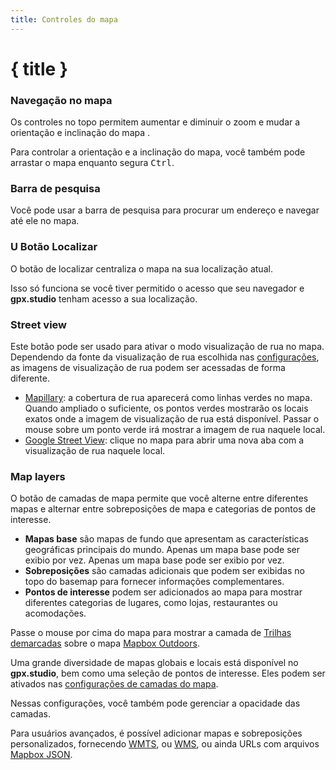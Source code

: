 ```yaml
---
title: Controles do mapa
---
```


<script>
</script>

# { title }

### <Diff size="16" class="inline-block" style="margin-bottom: 2px" /> Navegação no mapa

Os controles no topo permitem aumentar<Plus size="16" class="inline-block" style="margin-bottom: 2px" /> e diminuir <Minus size="16" class="inline-block" style="margin-bottom: 2px" /> o zoom e mudar a orientação e inclinação do mapa <Compass size="16" class="inline-block" style="margin-bottom: 2px" />.

<DocsNote>

Para controlar a orientação e a inclinação do mapa, você também pode arrastar o mapa enquanto segura <kbd>Ctrl</kbd>.

</DocsNote>

### <Search size="16" class="inline-block" style="margin-bottom: 2px" /> Barra de pesquisa

Você pode usar a barra de pesquisa para procurar um endereço e navegar até ele no mapa.

### U<LocateFixed size="16" class="inline-block" style="margin-bottom: 2px" /> Botão Localizar

O botão de localizar centraliza o mapa na sua localização atual.

<DocsNote>

Isso só funciona se você tiver permitido o acesso que seu navegador e <b>gpx.studio</b> tenham acesso a sua localização.

</DocsNote>

### <PersonStanding size="16" class="inline-block" style="margin-bottom: 2px" /> Street view

Este botão pode ser usado para ativar o modo visualização de rua no mapa.
Dependendo da fonte da visualização de rua escolhida nas [configurações](./menu/settings), as imagens de visualização de rua podem ser acessadas de forma diferente.

- <a href="https://www.mapillary.com/" target="_blank">Mapillary</a>: a cobertura de rua aparecerá como linhas verdes no mapa. Quando ampliado o suficiente, os pontos verdes mostrarão os locais exatos onde a imagem de visualização de rua está disponível. Passar o mouse sobre um ponto verde irá mostrar a imagem de rua naquele local.
- <a href="https://www.google.com/streetview/" target="_blank">Google Street View</a>: clique no mapa para abrir uma nova aba com a visualização de rua naquele local.

### <Layers size="16" class="inline-block" style="margin-bottom: 2px" /> Map layers

O botão de camadas de mapa permite que você alterne entre diferentes mapas e alternar entre sobreposições de mapa e categorias de pontos de interesse.

- **Mapas base** são mapas de fundo que apresentam as características geográficas principais do mundo.
  Apenas um mapa base pode ser exibio por vez.
  Apenas um mapa base pode ser exibio por vez.
- **Sobreposições** são camadas adicionais que podem ser exibidas no topo do basemap para fornecer informações complementares.
- **Pontos de interesse** podem ser adicionados ao mapa para mostrar diferentes categorias de lugares, como lojas, restaurantes ou acomodações.

<div class="flex flex-col items-center">
    <DocsLayers />
    <span class="text-sm text-center mt-2">
        Passe o mouse por cima do mapa para mostrar a camada de <a href="https://hiking.waymarkedtrails.org" target="_blank">Trilhas demarcadas</a> sobre o mapa <a href="https://www.mapbox.com/maps/outdoors" target="_blank">Mapbox Outdoors</a>.
    </span>
</div>

Uma grande diversidade de mapas globais e locais está disponível no **gpx.studio**, bem como uma seleção de pontos de interesse.
Eles podem ser ativados nas [configurações de camadas do mapa](./menu/settings).

Nessas configurações, você também pode gerenciar a opacidade das camadas.

Para usuários avançados, é possível adicionar mapas e sobreposições personalizados, fornecendo <a href="https://en.wikipedia.org/wiki/Web_Map_Tile_Service" target="_blank">WMTS</a>, ou <a href="https://en.wikipedia.org/wiki/Web_Map_Service" target="_blank">WMS</a>, ou ainda URLs com arquivos <a href="https://docs.mapbox.com/help/glossary/style/" target="_blank">Mapbox JSON</a>.
